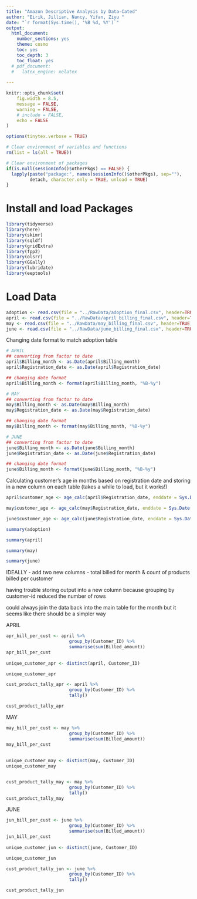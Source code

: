 ```yaml
---
title: "Amazon Descriptive Analysis by Data-Cated"
author: "Eirik, Jillian, Nancy, Yifan, Ziyu "
date: "`r format(Sys.time(), '%B %d, %Y')`"
output:
  html_document:
    number_sections: yes
    theme: cosmo
    toc: yes
    toc_depth: 3
    toc_float: yes
  # pdf_document: 
  #   latex_engine: xelatex
  
---
```


```r

knitr::opts_chunk$set(
	fig.width = 8.5,
	message = FALSE,
	warning = FALSE,
	# include = FALSE,
	echo = FALSE
)

options(tinytex.verbose = TRUE)

# Clear environment of variables and functions
rm(list = ls(all = TRUE)) 

# Clear environment of packages
if(is.null(sessionInfo()$otherPkgs) == FALSE) {
  lapply(paste("package:", names(sessionInfo()$otherPkgs), sep=""), 
         detach, character.only = TRUE, unload = TRUE)
}
```


# Install and load Packages

```r
library(tidyverse)
library(here)
library(skimr)
library(sqldf)
library(gridExtra)
library(fpp2)
library(olsrr)
library(GGally)
library(lubridate)
library(eeptools)
```


# Load Data

```r

adoption <- read.csv(file = "../RawData/adoption_final.csv", header=TRUE, sep=",")
april <- read.csv(file = "../RawData/april_billing_final.csv", header=TRUE, sep=",")
may <- read.csv(file = "../RawData/may_billing_final.csv", header=TRUE, sep=",")
june <- read.csv(file = "../RawData/june_billing_final.csv", header=TRUE, sep=",")

```


Changing date format to match adoption table


```r
# APRIL
## converting from factor to date
april$Billing_month <- as.Date(april$Billing_month) 
april$Registration_date <- as.Date(april$Registration_date) 

## changing date format
april$Billing_month <- format(april$Billing_month, "%B-%y")

# MAY
## converting from factor to date
may$Billing_month <- as.Date(may$Billing_month) 
may$Registration_date <- as.Date(may$Registration_date) 

## changing date format
may$Billing_month <- format(may$Billing_month, "%B-%y")

# JUNE
## converting from factor to date
june$Billing_month <- as.Date(june$Billing_month)
june$Registration_date <- as.Date(june$Registration_date) 

## changing date format
june$Billing_month <- format(june$Billing_month, "%B-%y")

```


Calculating customer's age in months based on registration date and storing in a new column on each table
(takes a while to load, but it works!)

```r
april$customer_age <- age_calc(april$Registration_date, enddate = Sys.Date(), units = "months", precise = TRUE)

may$customer_age <- age_calc(may$Registration_date, enddate = Sys.Date(), units = "months", precise = TRUE)

june$customer_age <- age_calc(june$Registration_date, enddate = Sys.Date(), units = "months", precise = TRUE)

```



```r
summary(adoption)
```



```r
summary(april)
```

```r
summary(may)
```

```r
summary(june)
```


IDEALLY - add two new columns - total billed for month & count of products billed per customer

having trouble storing output into a new column because grouping by customer-id reduced the number of rows 

could always join the data back into the main table for the month but it seems like there should be a simpler way


APRIL

```r
apr_bill_per_cust <- april %>% 
                        group_by(Customer_ID) %>% 
                        summarise(sum(Billed_amount))
apr_bill_per_cust
                              
unique_customer_apr <- distinct(april, Customer_ID)

unique_customer_apr

cust_product_tally_apr <- april %>% 
                        group_by(Customer_ID) %>% 
                        tally()

cust_product_tally_apr

```


MAY

```r
may_bill_per_cust <- may %>% 
                        group_by(Customer_ID) %>% 
                        summarise(sum(Billed_amount))
may_bill_per_cust
                   
           
unique_customer_may <- distinct(may, Customer_ID)
unique_customer_may


cust_product_tally_may <- may %>% 
                        group_by(Customer_ID) %>% 
                        tally()
cust_product_tally_may


```

JUNE

```r
jun_bill_per_cust <- june %>% 
                        group_by(Customer_ID) %>% 
                        summarise(sum(Billed_amount))
jun_bill_per_cust
                              
unique_customer_jun <- distinct(june, Customer_ID)

unique_customer_jun

cust_product_tally_jun <- june %>% 
                        group_by(Customer_ID) %>% 
                        tally()

cust_product_tally_jun
```











